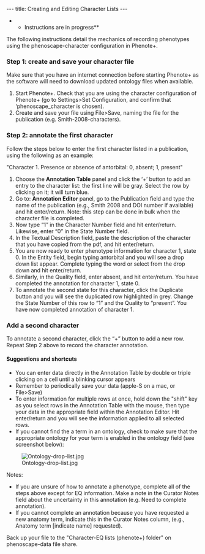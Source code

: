 ---
title: Creating and Editing Character Lists
---

**Instructions are in progress**

The following instructions detail the mechanics of recording phenotypes using the phenoscape-character configuration in Phenote+.

===Step 1: create and save your character file===
Make sure that you have an internet connection before starting Phenote+ as the software will need to download updated ontology files when available.
#Start Phenote+. Check that you are using the character configuration of Phenote+ (go to Settings>Set Configuration, and confirm that ‘phenoscape_character is chosen).
#Create and save your file using File>Save, naming the file for the publication (e.g. Smith-2008-characters).

===Step 2: annotate the first character===

Follow the steps below to enter the first character listed in a publication, using the following as an example:

"Character 1. Presence or absence of antorbital: 0, absent; 1, present"

#Choose the '''Annotation Table''' panel and click the ‘+’ button to add an entry to the character list: the first line will be gray. Select the row by clicking on it; it will turn blue.
#Go to: '''Annotation Editor''' panel, go to the Publication field and type the name of the publication (e.g., Smith 2008  and DOI number if available) and hit enter/return. Note: this step can be done in bulk when the character file is completed.
#Now type “1” in the Character Number field and hit enter/return. Likewise, enter “0” in the State Number field.
#In the Textual Description field, paste the description of the character that you have copied from the pdf, and hit enter/return.
#You are now ready to enter phenotype information for character 1, state 0.  In the Entity field, begin typing antorbital and you will see a drop down list appear. Complete typing the word or select from the drop down and hit enter/return.
#Similarly, in the Quality field, enter absent, and hit enter/return.  You have completed the annotation for character 1, state 0.
#To annotate the second state for this character, click the Duplicate button and you will see the duplicated row highlighted in grey. Change the State Number of this row to “1” and the Quality to “present”.  You have now completed annotation of character 1.

===Add a second character===

To annotate a second character, click the “+” button to add a new row.  Repeat Step 2 above to record the character annotation.

====Suggestions and shortcuts====
*You can enter data directly in the Annotation Table by double or triple clicking on a cell until a blinking cursor appears
*Remember to periodically save your data (apple-S on a mac, or File>Save)
*To enter information for multiple rows at once, hold down the "shift" key as you select rows in the Annotation Table with the mouse, then type your data in the appropriate field within the Annotation Editor. Hit enter/return and you will see the information applied to all selected rows.
*If you cannot find the a term in an ontology, check to make sure that the appropriate ontology for your term is enabled in the ontology field (see screenshot below):
[[Image:Ontology-drop-list.jpg]]


Notes:
*If you are unsure of how to annotate a phenotype, complete all of the steps above except for EQ information.  Make a note in the Curator Notes field about the uncertainty in this annotation (e.g. Need to complete annotation).
*If you cannot complete an annotation because you have requested a new anatomy term, indicate this in the Curator Notes column, (e.g., Anatomy term [indicate name] requested).

Back up your file to the "Character-EQ lists (phenote+) folder" on phenoscape-data file share.